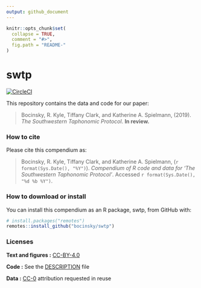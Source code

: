 ```yaml
---
output: github_document
---
```


<!-- README.md is generated from README.Rmd. Please edit that file -->

```r
knitr::opts_chunk$set(
  collapse = TRUE,
  comment = "#>",
  fig.path = "README-"
)
```

# swtp

[![CircleCI](https://circleci.com/gh/bocinsky/swtp.svg?style=shield&circle-token=182c3ee96956e3cc5eac1044a4c177ac28d39d91)](https://circleci.com/gh/bocinsky/swtp)

This repository contains the data and code for our paper:

> Bocinsky, R. Kyle, Tiffany Clark, and Katherine A. Spielmann, (2019). _The Southwestern Taphonomic Protocol_. **In review.**

### How to cite

Please cite this compendium as:

> Bocinsky, R. Kyle, Tiffany Clark, and Katherine A. Spielmann, (`r format(Sys.Date(), "%Y")`). _Compendium of R code and data for 'The Southwestern Taphonomic Protocol'_. Accessed `r format(Sys.Date(), "%d %b %Y")`.

### How to download or install

You can install this compendium as an R package, swtp, from GitHub with:
```r
# install.packages("remotes")
remotes::install_github("bocinsky/swtp")
```

### Licenses

**Text and figures :**  [CC-BY-4.0](http://creativecommons.org/licenses/by/4.0/)

**Code :** See the [DESCRIPTION](DESCRIPTION) file

**Data :** [CC-0](http://creativecommons.org/publicdomain/zero/1.0/) attribution requested in reuse
